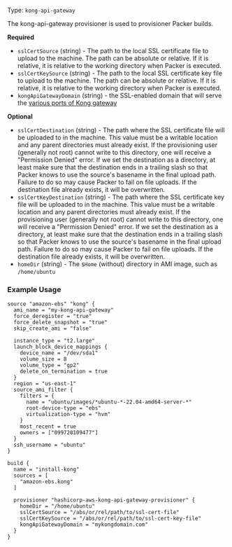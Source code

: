 Type: `kong-api-gateway`

<!--
  Include a short description about the provisioner. This is a good place
  to call out what the provisioner does, and any additional text that might
  be helpful to a user. See https://www.packer.io/docs/provisioners/null
-->

The kong-api-gateway provisioner is used to provisioner Packer builds.


<!-- Provisioner Configuration Fields -->

**Required**

- `sslCertSource` (string) - The path to the local SSL certificate file to upload to the machine. The path can be
  absolute or relative. If it is relative, it is relative to the working directory when Packer is executed.
- `sslCertKeySource` (string) - The path to the local SSL certificate key file to upload to the machine. The path can be
  absolute or relative. If it is relative, it is relative to the working directory when Packer is executed.
- `kongApiGatewayDomain` (string) - the SSL-enabled domain that will serve the
   [various ports of Kong gateway](https://qubitpi.github.io/docs.konghq.com/gateway/latest/production/networking/default-ports/)

<!--
  Optional Configuration Fields

  Configuration options that are not required or have reasonable defaults
  should be listed under the optionals section. Defaults values should be
  noted in the description of the field
-->

**Optional**

- `sslCertDestination` (string) - The path where the SSL certificate file will be uploaded to in the machine. This value
  must be a writable location and any parent directories must already exist. If the provisioning user (generally not
  root) cannot write to this directory, one will receive a "Permission Denied" error. If we set the destination as a
  directory, at least make sure that the destination ends in a trailing slash so that Packer knows to use the source's
  basename in the final upload path. Failure to do so may cause Packer to fail on file uploads. If the destination file
  already exists, it will be overwritten.
- `sslCertKeyDestination` (string) - The path where the SSL certificate key file will be uploaded to in the machine.
  This value must be a writable location and any parent directories must already exist. If the provisioning user
  (generally not root) cannot write to this directory, one will receive a "Permission Denied" error. If we set the
  destination as a directory, at least make sure that the destination ends in a trailing slash so that Packer knows to
  use the source's basename in the final upload path. Failure to do so may cause Packer to fail on file uploads. If the
  destination file already exists, it will be overwritten.
- `homeDir` (string) - The `$Home` (without) directory in AMI image, such as `/home/ubuntu`

<!--
  A basic example on the usage of the provisioner. Multiple examples
  can be provided to highlight various configurations.

-->

### Example Usage

```hcl
source "amazon-ebs" "kong" {
  ami_name = "my-kong-api-gateway"
  force_deregister = "true"
  force_delete_snapshot = "true"
  skip_create_ami = "false"

  instance_type = "t2.large"
  launch_block_device_mappings {
    device_name = "/dev/sda1"
    volume_size = 8
    volume_type = "gp2"
    delete_on_termination = true
  }
  region = "us-east-1"
  source_ami_filter {
    filters = {
      name = "ubuntu/images/*ubuntu-*-22.04-amd64-server-*"
      root-device-type = "ebs"
      virtualization-type = "hvm"
    }
    most_recent = true
    owners = ["099720109477"]
  }
  ssh_username = "ubuntu"
}

build {
  name = "install-kong"
  sources = [
    "amazon-ebs.kong"
  ]

  provisioner "hashicorp-aws-kong-api-gateway-provisioner" {
    homeDir = "/home/ubuntu"
    sslCertSource = "/abs/or/rel/path/to/ssl-cert-file"
    sslCertKeySource = "/abs/or/rel/path/to/ssl-cert-key-file"
    kongApiGatewayDomain = "mykongdomain.com"
  }
}
```
